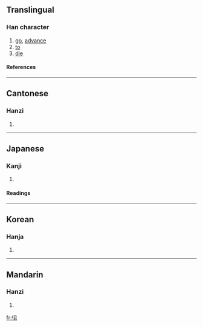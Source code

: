 ==Translingual==
===Han character===
{{Han char|rn=60|rad=彳|as=05|sn=8|four=2721<sub>0</sub>|canj=竹人月一 (HOBM)}}
# [[go]], [[advance]]
# [[to]]
# [[die]]
====References====
{{Han ref|kx=0365.390|dkj=10078|dj=0686.050|hdz=20816.030|uh=5F82|ud=24450|bh=CC75|bd=52341}}
----
==Cantonese==
===Hanzi===
{{yue-hanzi|jyut=|y=chou4}}
# {{defn|Cantonese}}
----
==Japanese==
===Kanji===
{{ja-kanji|grade=|rs=彳05}}
# {{defn|Japanese}} 
====Readings====
{{ja-readings|on=[[そ]] (so)|kun=[[ゆく]] (yuku)}}
----
==Korean==
===Hanja===
{{ko-hanja|hangeul=조|eumhun=|rv=jo|mr=cho|y=co}}
# {{defn|Korean}}
----
==Mandarin==
===Hanzi===
{{cmn-hanzi|pin=[[cú]] (cu2)|wg=ts'u<sup>2</sup>}}
# {{defn|Mandarin}}

[[fr:徂]]